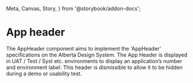   Meta,
  Canvas,
  Story,
} from '@storybook/addon-docs';


<Meta title="Components/AppHeader" />

# App header

The AppHeader component aims to implement the 'AppHeader' specifications on the Alberta Design System.
The App  Header is displayed in UAT / Test / Syst etc. environments to display an application’s  number and environment label. This header is dismissible to allow it to be hidden during a demo or usability test.

<goa-app-header url="foobar.com" title="The app header title" />
